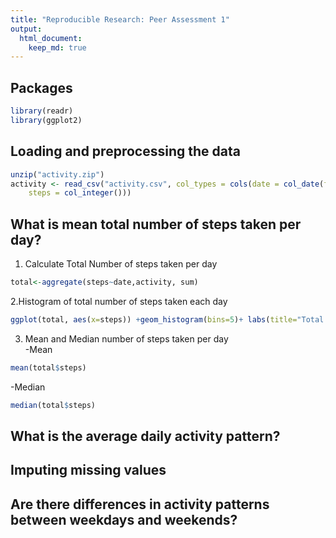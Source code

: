 ```yaml
---
title: "Reproducible Research: Peer Assessment 1"
output: 
  html_document:
    keep_md: true
---
```

## Packages
```r
library(readr)
library(ggplot2)
```


## Loading and preprocessing the data

```r
unzip("activity.zip")
activity <- read_csv("activity.csv", col_types = cols(date = col_date(format = "%Y-%m-%d"), 
    steps = col_integer()))
```



## What is mean total number of steps taken per day?

1. Calculate Total Number of steps taken per day
```r
total<-aggregate(steps~date,activity, sum)
```

2.Histogram of total number of steps taken each day
```r
ggplot(total, aes(x=steps)) +geom_histogram(bins=5)+ labs(title="Total Steps Per Day", x="Steps", y="Frequency")
```

3. Mean and Median number of steps taken per day  
-Mean
```r
mean(total$steps)
```
-Median
```r
median(total$steps)
```


## What is the average daily activity pattern?



## Imputing missing values



## Are there differences in activity patterns between weekdays and weekends?
